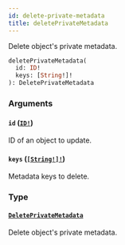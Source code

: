 ```yaml
---
id: delete-private-metadata
title: deletePrivateMetadata
---
```


Delete object's private metadata.

```graphql
deletePrivateMetadata(
  id: ID!
  keys: [String!]!
): DeletePrivateMetadata

```

### Arguments

#### `id` ([`ID!`](/docs/developer/api-reference/scalars/id))

ID of an object to update.

#### `keys` ([`[String!]!`](/docs/developer/api-reference/scalars/string))

Metadata keys to delete.

### Type

#### [`DeletePrivateMetadata`](/docs/developer/api-reference/objects/delete-private-metadata)

Delete object's private metadata.
